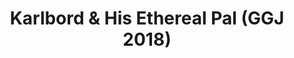 ---
title: "Karlbord & His Ethereal Pal (GGJ 2018)"
publishedAt: "2018-01-01"
summary: "A 2D side-scrolling platformer where one player navigates an incomplete world while a second player builds the level in real-time. Created in 48 hours for a game jam."
images:
  - "/images/side-projects/Karlbord/Karlbord & His Ethereal Pal gameplay.mp4"
objectFit: "contain"
team:
  - name: "Daniel Casadevall Pino"
    role: "Code"
    avatar: "/images/dcp.png"
    linkedIn: "https://www.linkedin.com/in/dcasadevall/"
  - name: "Daniel Chamberlin"
    role: "Tech Art, Animation"
    avatar: "/images/dc.jpeg"
    linkedIn: "https://www.linkedin.com/in/danielchamberlin/"
  - name: "Dave Heefner"
    role: "Production, Teamwork"
    avatar: "/images/heef.jpeg"
    linkedIn: "https://www.linkedin.com/in/davidheefner/"
  - name: "Chris Seguritan"
    role: "Art, Cardboard Art"
    avatar: "/images/chris.jpeg"
    linkedIn: "https://www.linkedin.com/in/chrisseguritan/"
link: "https://yamslayer.itch.io/karlbord-and-his-ethereal-pal"
--- 